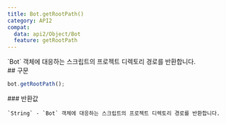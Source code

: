 ```yaml
---
title: Bot.getRootPath()
category: API2
compat:
  data: api2/Object/Bot
  feature: getRootPath
---
```


<Section>
  `Bot` 객체에 대응하는 스크립트의 프로젝트 디렉토리 경로를 반환합니다.
</Section>
<Section>
  ## 구문

  ~~~js
  bot.getRootPath();
  ~~~

  <Section>
    ### 반환값

    `String` - `Bot` 객체에 대응하는 스크립트의 프로젝트 디렉토리 경로를 반환합니다.
  </Section>
</Section>